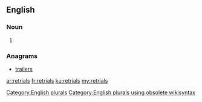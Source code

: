 ==English==

===Noun===
{{head|en}}

# {{plural of|retrial}}

===Anagrams===
* [[trailers#English|trailers]]

[[Category:English plurals]][[Category:English plurals using obsolete wikisyntax]]

[[ar:retrials]]
[[fr:retrials]]
[[ku:retrials]]
[[my:retrials]]